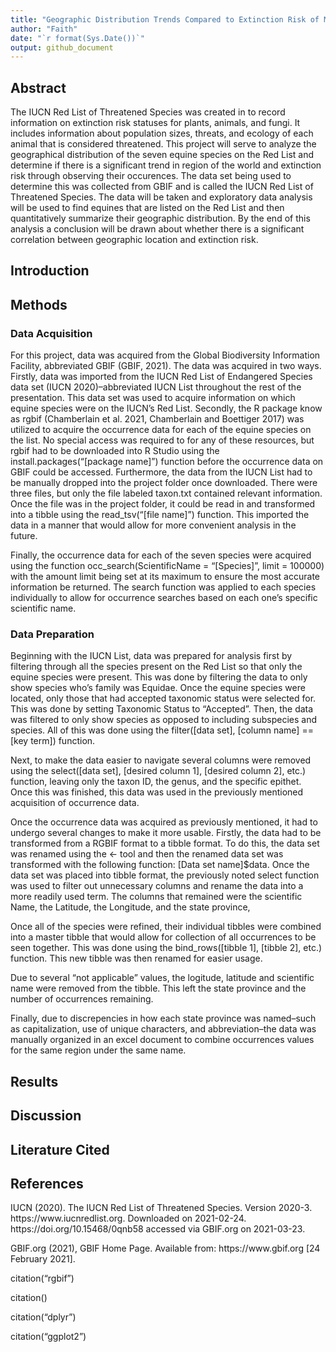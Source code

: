 ```yaml
---
title: "Geographic Distribution Trends Compared to Extinction Risk of Mammals on the IUCN Red List"
author: "Faith"
date: "`r format(Sys.Date())`"
output: github_document
---
```


## Abstract

The IUCN Red List of Threatened Species was created in to record information on extinction risk statuses for plants, animals, and fungi. It includes information about population sizes, threats, and ecology of each animal that is considered threatened. This project will serve to analyze the geographical distribution of the seven equine species on the Red List and determine if there is a significant trend in region of the world and extinction risk through observing their occurences. The data set being used to determine this was collected from GBIF and is called the IUCN Red List of Threatened Species. The data will be taken and exploratory data analysis will be used to find equines that are listed on the Red List and then quantitatively summarize their geographic distribution. By the end of this analysis a conclusion will be drawn about whether there is a significant correlation between geographic location and extinction risk.

## Introduction

## Methods

### Data Acquisition

For this project, data was acquired from the Global Biodiversity Information Facility, abbreviated GBIF (GBIF, 2021). The data was acquired in two ways. Firstly, data was imported from the IUCN Red List of Endangered Species data set (IUCN 2020)--abbreviated IUCN List throughout the rest of the presentation. This data set was used to acquire information on which equine species were on the IUCN's Red List. Secondly, the R package know as rgbif (Chamberlain et al. 2021, Chamberlain and Boettiger 2017) was utilized to acquire the occurrence data for each of the equine species on the list. No special access was required to for any of these resources, but rgbif had to be downloaded into R Studio using the install.packages("[package name]") function before the occurrence data on GBIF could be accessed. Furthermore, the data from the IUCN List had to be manually dropped into the project folder once downloaded. There were three files, but only the file labeled taxon.txt contained relevant information. Once the file was in the project folder, it could be read in and transformed into a tibble using the read_tsv("[file name]") function. This imported the data in a manner that would allow for more convenient analysis in the future.

Finally, the occurrence data for each of the seven species were acquired using the function occ_search(ScientificName = "[Species]", limit = 100000) with the amount limit being set at its maximum to ensure the most accurate information be returned. The search function was applied to each species individually to allow for occurrence searches based on each one's specific scientific name.

### Data Preparation

Beginning with the IUCN List, data was prepared for analysis first by filtering through all the species present on the Red List so that only the equine species were present. This was done by filtering the data to only show species who's family was Equidae. Once the equine species were located, only those that had accepted taxonomic status were selected for. This was done by setting Taxonomic Status to "Accepted". Then, the data was filtered to only show species as opposed to including subspecies and species. All of this was done using the filter([data set], [column name] == [key term]) function.

Next, to make the data easier to navigate several columns were removed using the select([data set], [desired column 1], [desired column 2], etc.) function, leaving only the taxon ID, the genus, and the specific epithet. Once this was finished, this data was used in the previously mentioned acquisition of occurrence data.

Once the occurrence data was acquired as previously mentioned, it had to undergo several changes to make it more usable. Firstly, the data had to be transformed from a RGBIF format to a tibble format. To do this, the data set was renamed using the <- tool and then the renamed data set was transformed with the following function: [Data set name]$data. Once the data set was placed into tibble format, the previously noted select function was used to filter out unnecessary columns and rename the data into a more readily used term. The columns that remained were the scientific Name, the Latitude, the Longitude, and the state province,

Once all of the species were refined, their individual tibbles were combined into a master tibble that would allow for collection of all occurrences to be seen together. This was done using the bind_rows([tibble 1], [tibble 2], etc.) function. This new tibble was then renamed for easier usage.

Due to several "not applicable" values, the logitude, latitude and scientific name were removed from the tibble. This left the state province and the number of occurrences remaining.

Finally, due to discrepencies in how each state province was named--such as capitalization, use of unique characters, and abbreviation--the data was manually organized in an excel document to combine occurrences values for the same region under the same name.

## Results

## Discussion

## Literature Cited

## References

IUCN (2020). The IUCN Red List of Threatened Species. Version 2020-3. https://www.iucnredlist.org. Downloaded on 2021-02-24. https://doi.org/10.15468/0qnb58 accessed via GBIF.org on 2021-03-23.

GBIF.org (2021), GBIF Home Page. Available from: https://www.gbif.org [24 February 2021].

citation("rgbif")

citation()

citation("dplyr")

citation("ggplot2")